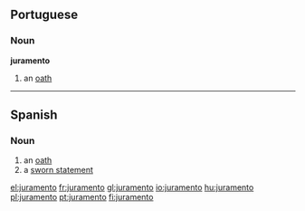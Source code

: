 ==Portuguese==

===Noun===
'''juramento''' {{m}}

# an [[oath]]

----

==Spanish==

===Noun===
{{es-noun-m}}

# an [[oath]]
# a [[sworn statement]]

[[el:juramento]]
[[fr:juramento]]
[[gl:juramento]]
[[io:juramento]]
[[hu:juramento]]
[[pl:juramento]]
[[pt:juramento]]
[[fi:juramento]]